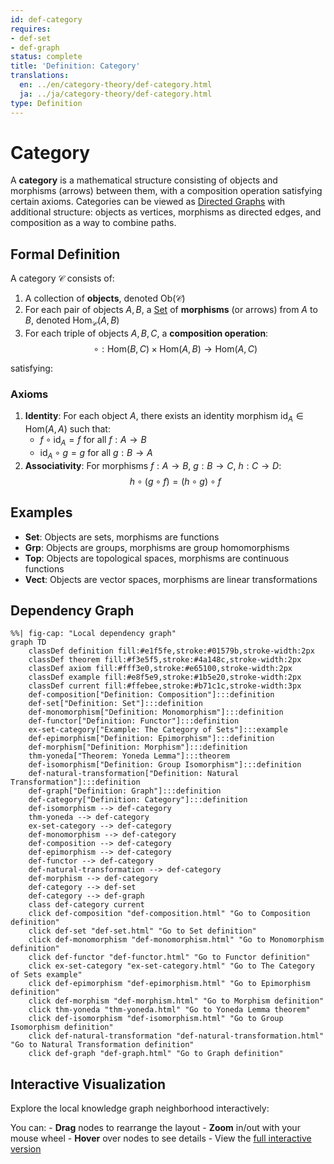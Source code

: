 ```yaml
---
id: def-category
requires:
- def-set
- def-graph
status: complete
title: 'Definition: Category'
translations:
  en: ../en/category-theory/def-category.html
  ja: ../ja/category-theory/def-category.html
type: Definition
---
```


# Category {#def-category}

A **category** is a mathematical structure consisting of objects and morphisms (arrows) between them, with a composition operation satisfying certain axioms. Categories can be viewed as [Directed Graphs](../combinatorics/def-graph.qmd) with additional structure: objects as vertices, morphisms as directed edges, and composition as a way to combine paths.

## Formal Definition

A category $\mathcal{C}$ consists of:

1. A collection of **objects**, denoted $\text{Ob}(\mathcal{C})$
2. For each pair of objects $A, B$, a [Set](../logic-set-theory/def-set.qmd) of **morphisms** (or arrows) from $A$ to $B$, denoted $\text{Hom}_{\mathcal{C}}(A, B)$
3. For each triple of objects $A, B, C$, a **composition operation**:
   $$\circ: \text{Hom}(B, C) \times \text{Hom}(A, B) \to \text{Hom}(A, C)$$

satisfying:

### Axioms

1. **Identity**: For each object $A$, there exists an identity morphism $\text{id}_A \in \text{Hom}(A, A)$ such that:
   - $f \circ \text{id}_A = f$ for all $f: A \to B$
   - $\text{id}_A \circ g = g$ for all $g: B \to A$

2. **Associativity**: For morphisms $f: A \to B$, $g: B \to C$, $h: C \to D$:
   $$h \circ (g \circ f) = (h \circ g) \circ f$$

## Examples

- **Set**: Objects are sets, morphisms are functions
- **Grp**: Objects are groups, morphisms are group homomorphisms
- **Top**: Objects are topological spaces, morphisms are continuous functions
- **Vect**: Objects are vector spaces, morphisms are linear transformations

## Dependency Graph

```mermaid
%%| fig-cap: "Local dependency graph"
graph TD
    classDef definition fill:#e1f5fe,stroke:#01579b,stroke-width:2px
    classDef theorem fill:#f3e5f5,stroke:#4a148c,stroke-width:2px
    classDef axiom fill:#fff3e0,stroke:#e65100,stroke-width:2px
    classDef example fill:#e8f5e9,stroke:#1b5e20,stroke-width:2px
    classDef current fill:#ffebee,stroke:#b71c1c,stroke-width:3px
    def-composition["Definition: Composition"]:::definition
    def-set["Definition: Set"]:::definition
    def-monomorphism["Definition: Monomorphism"]:::definition
    def-functor["Definition: Functor"]:::definition
    ex-set-category["Example: The Category of Sets"]:::example
    def-epimorphism["Definition: Epimorphism"]:::definition
    def-morphism["Definition: Morphism"]:::definition
    thm-yoneda["Theorem: Yoneda Lemma"]:::theorem
    def-isomorphism["Definition: Group Isomorphism"]:::definition
    def-natural-transformation["Definition: Natural Transformation"]:::definition
    def-graph["Definition: Graph"]:::definition
    def-category["Definition: Category"]:::definition
    def-isomorphism --> def-category
    thm-yoneda --> def-category
    ex-set-category --> def-category
    def-monomorphism --> def-category
    def-composition --> def-category
    def-epimorphism --> def-category
    def-functor --> def-category
    def-natural-transformation --> def-category
    def-morphism --> def-category
    def-category --> def-set
    def-category --> def-graph
    class def-category current
    click def-composition "def-composition.html" "Go to Composition definition"
    click def-set "def-set.html" "Go to Set definition"
    click def-monomorphism "def-monomorphism.html" "Go to Monomorphism definition"
    click def-functor "def-functor.html" "Go to Functor definition"
    click ex-set-category "ex-set-category.html" "Go to The Category of Sets example"
    click def-epimorphism "def-epimorphism.html" "Go to Epimorphism definition"
    click def-morphism "def-morphism.html" "Go to Morphism definition"
    click thm-yoneda "thm-yoneda.html" "Go to Yoneda Lemma theorem"
    click def-isomorphism "def-isomorphism.html" "Go to Group Isomorphism definition"
    click def-natural-transformation "def-natural-transformation.html" "Go to Natural Transformation definition"
    click def-graph "def-graph.html" "Go to Graph definition"
```

## Interactive Visualization

Explore the local knowledge graph neighborhood interactively:

::: {.graph-viz data-id="def-category" data-width="700" data-height="500"}
:::

You can:
- **Drag** nodes to rearrange the layout
- **Zoom** in/out with your mouse wheel
- **Hover** over nodes to see details
- View the [full interactive version](../../output/interactive/def-category.html){target="_blank"}
